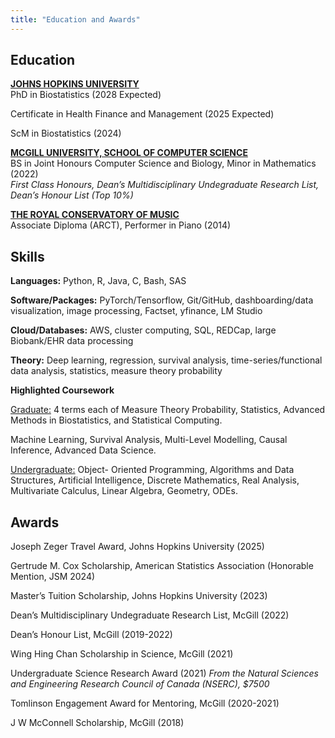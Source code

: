 ```yaml
---
title: "Education and Awards"
---
```


## Education

[**JOHNS HOPKINS UNIVERSITY**]{.underline}\
PhD in Biostatistics (2028 Expected)

Certificate in Health Finance and Management (2025 Expected)

ScM in Biostatistics (2024)

[**MCGILL UNIVERSITY, SCHOOL OF COMPUTER SCIENCE**]{.underline}\
BS in Joint Honours Computer Science and Biology, Minor in Mathematics (2022)\
*First Class Honours, Dean’s Multidisciplinary Undegraduate Research List, Dean's Honour List (Top 10%)*

[**THE ROYAL CONSERVATORY OF MUSIC**]{.underline}**\
**Associate Diploma (ARCT), Performer in Piano (2014)

## Skills

**Languages:** Python, R, Java, C, Bash, SAS

**Software/Packages:** PyTorch/Tensorflow, Git/GitHub, dashboarding/data visualization, image processing, Factset, yfinance, LM Studio

**Cloud/Databases:** AWS, cluster computing, SQL, REDCap, large Biobank/EHR data processing

**Theory:** Deep learning, regression, survival analysis, time-series/functional data analysis, statistics, measure theory probability

**Highlighted Coursework**

[Graduate:]{.underline} 4 terms each of Measure Theory Probability, Statistics, Advanced Methods in Biostatistics, and Statistical Computing.

Machine Learning, Survival Analysis, Multi-Level Modelling, Causal Inference, Advanced Data Science.

[Undergraduate:]{.underline} Object- Oriented Programming, Algorithms and Data Structures, Artificial Intelligence, Discrete Mathematics, Real Analysis, Multivariate Calculus, Linear Algebra, Geometry, ODEs.

## Awards

Joseph Zeger Travel Award, Johns Hopkins University (2025)

Gertrude M. Cox Scholarship, American Statistics Association (Honorable Mention, JSM 2024)

Master’s Tuition Scholarship, Johns Hopkins University (2023)

Dean’s Multidisciplinary Undegraduate Research List, McGill (2022)

Dean’s Honour List, McGill (2019-2022)

Wing Hing Chan Scholarship in Science, McGill (2021)

Undergraduate Science Research Award (2021) *From the Natural Sciences and Engineering Research Council of Canada (NSERC), \$7500*

Tomlinson Engagement Award for Mentoring, McGill (2020-2021)

J W McConnell Scholarship, McGill (2018)
